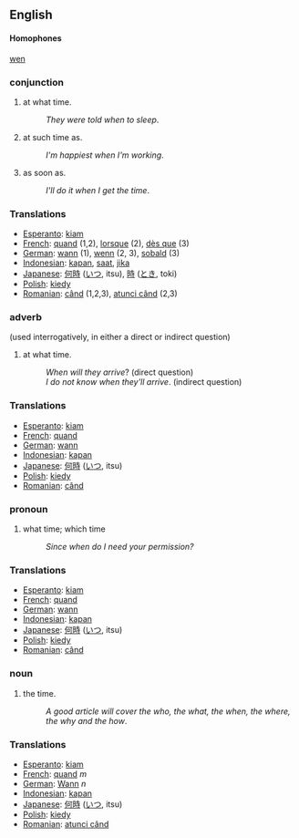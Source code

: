 ==English==
====Homophones====
[[wen]]
===conjunction===
#at what time.
#:''They were told when to sleep''.
#at such time as.
#:''I'm happiest when I'm working''.
#as soon as.
#:''I'll do it when I get the time''.

=== Translations ===
*[[Esperanto]]: [[kiam]]
*[[French]]: [[quand]] (1,2), [[lorsque]] (2), [[dès que]] (3)
*[[German]]: [[wann]] (1), [[wenn]] (2, 3), [[sobald]] (3)
*[[Indonesian]]: [[kapan]], [[saat]], [[jika]]
*[[Japanese]]: [[何時]] ([[いつ]], itsu), [[時]] ([[とき]], toki)
*[[Polish]]: [[kiedy]]
*[[Romanian]]: [[când]] (1,2,3), [[atunci când]] (2,3)

===adverb===
(used interrogatively, in either a direct or indirect question)
#at what time.
#:''When will they arrive''? (direct question)
#:''I do not know when they'll arrive''. (indirect question)

=== Translations ===
*[[Esperanto]]: [[kiam]]
*[[French]]: [[quand]]
*[[German]]: [[wann]]
*[[Indonesian]]: [[kapan]]
*[[Japanese]]: [[何時]] ([[いつ]], itsu)
*[[Polish]]: [[kiedy]]
*[[Romanian]]: [[când]] 

===pronoun===
#what time; which time
#:''Since when do I need your permission?''

=== Translations ===
*[[Esperanto]]: [[kiam]]
*[[French]]: [[quand]]
*[[German]]: [[wann]]
*[[Indonesian]]: [[kapan]]
*[[Japanese]]: [[何時]] ([[いつ]], itsu)
*[[Polish]]: [[kiedy]]
*[[Romanian]]: [[când]] 

===noun===
#the time.
#:''A good article will cover the who, the what, the when, the where, the why and the how''.

=== Translations ===
*[[Esperanto]]: [[kiam]]
*[[French]]: [[quand]] ''m''
*[[German]]: [[Wann]] ''n''
*[[Indonesian]]: [[kapan]]
*[[Japanese]]: [[何時]] ([[いつ]], itsu)
*[[Polish]]: [[kiedy]]
*[[Romanian]]: [[atunci când]]
